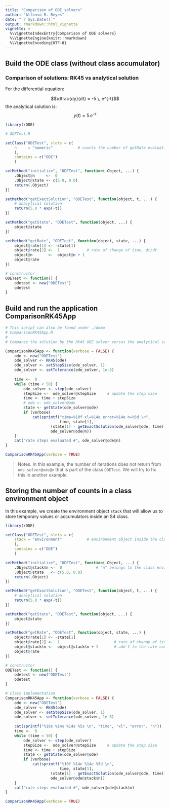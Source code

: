 ---
title: "Comparison of ODE solvers"
author: "Alfonso R. Reyes"
date: "`r Sys.Date()`"
output: rmarkdown::html_vignette
vignette: >
  %\VignetteIndexEntry{Comparison of ODE solvers}
  %\VignetteEngine{knitr::rmarkdown}
  %\VignetteEncoding{UTF-8}
---


## Build the ODE class (without class accumulator)

### Comparison of solutions: RK45 vs analytical solution

For the differential equation:

$$\dfrac{dy}{dt} = -5 \, e^{-t}$$
the analytical solution is:
$$y(t) = 5 \, e^{-t}$$

```{r message=FALSE, results="hold"}
library(rODE)

# ODETest.R

setClass("ODETest", slots = c(
    n     = "numeric"           # counts the number of getRate evaluations
    ),
    contains = c("ODE")
    )

setMethod("initialize", "ODETest", function(.Object, ...) {
    .Object@n     <-  0
    .Object@state <- c(5.0, 0.0)
    return(.Object)
})

setMethod("getExactSolution", "ODETest", function(object, t, ...) {
    # analytical solution
    return(5.0 * exp(-t))
})

setMethod("getState", "ODETest", function(object, ...) {
    object@state
})

setMethod("getRate", "ODETest", function(object, state, ...) {
    object@rate[1] <- -state[1]
    object@rate[2] <-  1            # rate of change of time, dt/dt
    object@n       <-  object@n + 1
    object@rate
})

# constructor
ODETest <- function() {
    odetest <- new("ODETest")
    odetest
}
```


## Build and run the application ComparisonRK45App

```{r}
# This script can also be found under ./demo
# ComparisonRK45App.R
# 
# Compares the solution by the RK45 ODE solver versus the analytical solution

ComparisonRK45App <- function(verbose = FALSE) {
    ode <- new("ODETest")
    ode_solver <- RK45(ode)
    ode_solver <- setStepSize(ode_solver, 1)
    ode_solver <- setTolerance(ode_solver, 1e-8)
    
    time <-  0
    while (time < 50) {
        ode_solver <- step(ode_solver)
        stepSize <-  ode_solver@stepSize     # update the step size
        time <- time + stepSize
        # ode <- ode_solver@ode
        state <- getState(ode_solver@ode)
        if (verbose)
            cat(sprintf("time=%10f xl=%14e error=%14e n=%5d \n", 
                        time, state[1],
                    (state[1] - getExactSolution(ode_solver@ode, time)),
                    ode_solver@ode@n))
    }
    cat("rate steps evaluated #", ode_solver@ode@n)
}

ComparisonRK45App(verbose = TRUE)
```

> Notes. In this example, the number of iterations does not return from `ode_solver@ode@n` that is part of the class `ODETest`. We will try to fix this in another example.


## Storing the number of counts in a class environment object
In this example, we create the environment object `stack` that will allow us to store temporary values or accumulators inside an S4 class.

```{r message=FALSE, results="hold"}
library(rODE)

setClass("ODETest", slots = c(
    stack = "environment"           # environment object inside the class
    ),
    contains = c("ODE")
    )

setMethod("initialize", "ODETest", function(.Object, ...) {
    .Object@stack$n <-  0               # "n" belongs to the class environment
    .Object@state   <- c(5.0, 0.0)
    return(.Object)
})

setMethod("getExactSolution", "ODETest", function(object, t, ...) {
    # analytical solution
    return(5.0 * exp(-t))
})

setMethod("getState", "ODETest", function(object, ...) {
    object@state
})

setMethod("getRate", "ODETest", function(object, state, ...) {
    object@rate[1] <- -state[1]
    object@rate[2] <-  1                        # rate of change of time, dt/dt
    object@stack$n <-  object@stack$n + 1       # add 1 to the rate count
    object@rate
})

# constructor
ODETest <- function() {
    odetest <- new("ODETest")
    odetest
}

# class implementation
ComparisonRK45App <- function(verbose = FALSE) {
    ode <- new("ODETest")
    ode_solver <- RK45(ode)
    ode_solver <- setStepSize(ode_solver, 1)
    ode_solver <- setTolerance(ode_solver, 1e-8)
    
    cat(sprintf("%10s %14s %14s %5s \n", "time", "xl", "error", "n"))   # header
    time <-  0
    while (time < 50) {
        ode_solver <- step(ode_solver)
        stepSize <-  ode_solver@stepSize     # update the step size
        time <- time + stepSize
        state <- getState(ode_solver@ode)
        if (verbose)
            cat(sprintf("%10f %14e %14e %5d \n", 
                        time, state[1],
                    (state[1] - getExactSolution(ode_solver@ode, time)),
                    ode_solver@ode@stack$n))
    }
    cat("rate steps evaluated #", ode_solver@ode@stack$n)
}

ComparisonRK45App(verbose = TRUE)
```





